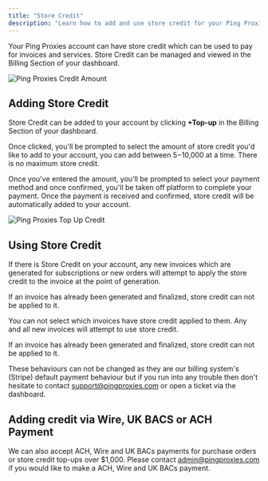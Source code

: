```yaml
---
title: "Store Credit"
description: "Learn how to add and use store credit for your Ping Proxies account"
---
```


Your Ping Proxies account can have store credit which can be used to pay for invoices and services. Store Credit can be managed and viewed in the Billing Section of your dashboard.

<img
  src="/images/general/credit-amount.png"
  alt="Ping Proxies Credit Amount"
/>

## Adding Store Credit

Store Credit can be added to your account by clicking **+Top-up** in the Billing Section of your dashboard.

Once clicked, you'll be prompted to select the amount of store credit you'd like to add to your account, you can add between $5-$10,000 at a time. There is no maximum store credit.

Once you've entered the amount, you'll be prompted to select your payment method and once confirmed, you'll be taken off platform to complete your payment. Once the payment is received and confirmed, store credit will be automatically added to your account.

<img
  src="/images/general/top-up-credit.png"
  alt="Ping Proxies Top Up Credit"
/>

## Using Store Credit

If there is Store Credit on your account, any new invoices which are generated for subscriptions or new orders will attempt to apply the store credit to the invoice at the point of generation.

If an invoice has already been generated and finalized, store credit can not be applied to it.

You can not select which invoices have store credit applied to them. Any and all new invoices will attempt to use store credit.

If an invoice has already been generated and finalized, store credit can not be applied to it.

These behaviours can not be changed as they are our billing system's (Stripe) default payment behaviour but if you run into any trouble then don't hesitate to contact support@pingproxies.com or open a ticket via the dashboard.

## Adding credit via Wire, UK BACS or ACH Payment

We can also accept ACH, Wire and UK BACs payments for purchase orders or store credit top-ups over $1,000. Please contact admin@pingproxies.com if you would like to make a ACH, Wire and UK BACs payment.